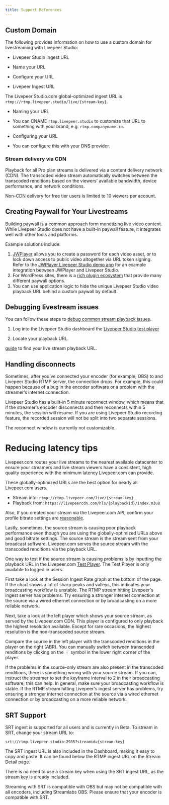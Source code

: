 ```yaml
---
title: Support References
---
```



## Custom Domain

The following provides information on how to use a custom domain for livestreaming with Livepeer Studio:

- Livepeer Studio Ingest URL
- Name your URL
- Configure your URL

- Livepeer Ingest URL

The Livepeer Studio.com global-optimized ingest URL is
`rtmp://rtmp.livepeer.studio/live/{stream-key}`.

- Naming your URL
- You can CNAME `rtmp.livepeer.studio` to customize that URL to something with your
brand, e.g. `rtmp.companyname.io`. 

- Configuring your URL

- You can configure this with your DNS
provider.

### Stream delivery via CDN

Playback for all Pro plan streams is delivered via a content delivery network (CDN). The transcoded video stream automatically switches between the transcoded renditions based on the viewers’ available bandwidth, device performance, and
network conditions.

Non-CDN delivery for free tier users is limited to 10 viewers per account.


## Creating Paywall for Your Livestreams

Building paywall is a common approach form monetizing live video content. While
Livepeer Studio does not have a built-in paywall feature, it integrates well with
other tools and platforms.

Example solutions include:

1. [JWPlayer](https://www.jwplayer.com/) allows you to create a password for
   each video asset, or to lock down access to public video altogether via URL
   token signing. Refer to the
   [JWPlayer Livepeer Studio demo app](https://github.com/livepeer/livepeer-jwplayer-demo)
   for an example integration between JWPlayer and Livepeer Studio.
2. For WordPress sites, there is a
   [rich plugin ecosystem](https://wordpress.org/plugins/search/paywall/) that
   provide many different paywall options.
3. You can use application logic to hide the unique Livepeer Studio video playback
   URL behind a custom paywall by default.


## Debugging livestream issues

You can follow these steps to [debug common stream playback issues](https://livepeer.studio/preview/blog/debugging-playback-issues).

1. Log into the Livepeer Studio dashboard the [Livepeer Studio test player](https://livepeer.studio/app/test-player)

1. Locate your playback URL.

[guide](/guides/livestreaming/playback) to find your live
stream playback URL.

## Handling disconnects

Sometimes, after you’ve connected your encoder (for example, OBS) to and
Livepeer Studio RTMP server, the connection drops. For example, this could happen
because of a bug in the encoder software or a problem with the streamer’s
internet connection.

Livepeer Studio has a built-in 5 minute reconnect window, which means that if the
streamer’s encoder disconnects and then reconnects within 5 minutes, the session
will resume. If you are using Livepeer Studio recording feature, the recorded
session will not be split into two separate sessions.

The reconnect window is currently not customizable.


# Reducing latency tips

Livepeer.com routes your live streams to the nearest available datacenter to
ensure your streamers and live stream viewers have a consistent, high quality
experience with the minimum latency Livepeer.com can provide.

These globally-optimized URLs are the best option for nearly all Livepeer.com
users.

- Stream into: `rtmp://rtmp.livepeer.com/live/{stream-key}`
- Playback from: `https://livepeercdn.com/hls/{playbackId}/index.m3u8`

Also, If you created your stream via the Livepeer.com API, confirm your profile
bitrate settings are
[reasonable](https://developer.apple.com/documentation/http_live_streaming/hls_authoring_specification_for_apple_devices).

Lastly, sometimes, the source stream is causing poor playback performance even
though you are using the globally-optimized URLs above and good bitrate
settings. The source stream is the stream sent from your broadcast software.
Livepeer.com serves the source stream with the transcoded renditions via the
playback URL.

One way to test if the source stream is causing problems is by inputting the
playback URL in the Livepeer.com [Test Player](https://livepeer.com/app/test-player). The Test
Player is only available to logged in users.

First take a look at the Session Ingest Rate graph at the bottom of the page. If
the chart shows a lot of sharp peaks and valleys, this indicates your
broadcasting workflow is unstable. The RTMP stream hitting Livepeer's ingest
server has problems. Try ensuring a stronger internet connection at the source
via a wired ethernet connection or by broadcasting on a more reliable network.

Next, take a look at the left player which shows your source stream, as served
by the Livepeer.com CDN. This player is configured to only playback the highest
resolution available. Except for rare occasions, the highest resolution is the
non-transcoded source stream.

Compare the source in the left player with the transcoded renditions in the
player on the right (ABR). You can manually switch between transcoded renditions
by clicking on the ⋮ symbol in the lower right corner of the player.

If the problems in the source-only stream are also present in the transcoded
renditions, there is something wrong with your source stream. If you can,
instruct the streamer to set the keyframe interval to 2 in their broadcasting
software; this can help. In general, make sure your broadcasting workflow is
stable. If the RTMP stream hitting Livepeer's ingest server has problems, try
ensuring a stronger internet connection at the source via a wired ethernet
connection or by broadcasting on a more reliable network.

## SRT Support

SRT ingest is supported for all users and is currently in Beta. To stream in
SRT, change your stream URL to:

`srt://rtmp.livepeer.studio:2935?streamid={stream-key}`

The SRT ingest URL is also included in the Dashboard, making it easy to copy and
paste. It can be found below the RTMP ingest URL on the Stream Detail page.

There is no need to use a stream key when using the SRT ingest URL, as the
stream key is already included.

Streaming with SRT is compatible with OBS but may not be compatible with all
encoders, including Streamlabs OBS. Please ensure that your encoder is
compatible with SRT.